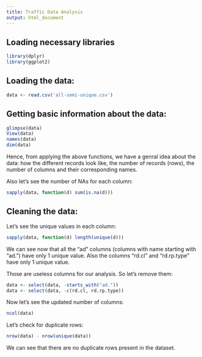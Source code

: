 ```yaml
---
title: Traffic Data Analysis
output: html_document
---
```


## Loading necessary libraries

```r
library(dplyr)
library(ggplot2)
```
## Loading the data:

```r
data <- read.csv('all-semi-unique.csv')
```

## Getting basic information about the data:

```r
glimpse(data)
View(data)
names(data)
dim(data)
```

Hence, from applying the above functions, we have a genral idea about the data: how the different records look like, the number of records (rows), the number of columns and their corresponding names.

Also let's see the number of NAs for each column:

```r
sapply(data, function(d) sum(is.na(d)))
```

## Cleaning the data:

Let's see the unique values in each column:

```r
sapply(data, function(d) length(unique(d)))
```

We can see now that all the "ad" columns (columns with name starting with "ad.") have only 1 unique value. Also the columns "rd.cl" and "rd.rp.type" have only 1 unique value.

Those are useless columns for our analysis. So let's remove them:

```r
data <- select(data, -starts_with("ad."))
data <- select(data, -c(rd.cl, rd.rp.type))
```

Now let's see the updated number of columns:

```r
ncol(data)
```

Let's check for duplicate rows:

```r
nrow(data) - nrow(unique(data))
```

We can see that there are no duplicate rows present in the dataset.
